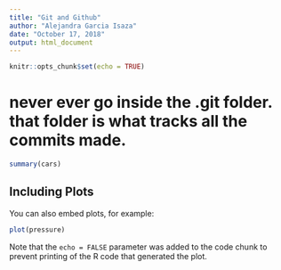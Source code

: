 ```yaml
---
title: "Git and Github"
author: "Alejandra Garcia Isaza"
date: "October 17, 2018"
output: html_document
---
```


```r
knitr::opts_chunk$set(echo = TRUE)
```

# never ever go inside the .git folder. that folder is what tracks all the commits made. 



```r
summary(cars)
```

## Including Plots

You can also embed plots, for example:

```r
plot(pressure)
```

Note that the `echo = FALSE` parameter was added to the code chunk to prevent printing of the R code that generated the plot.
